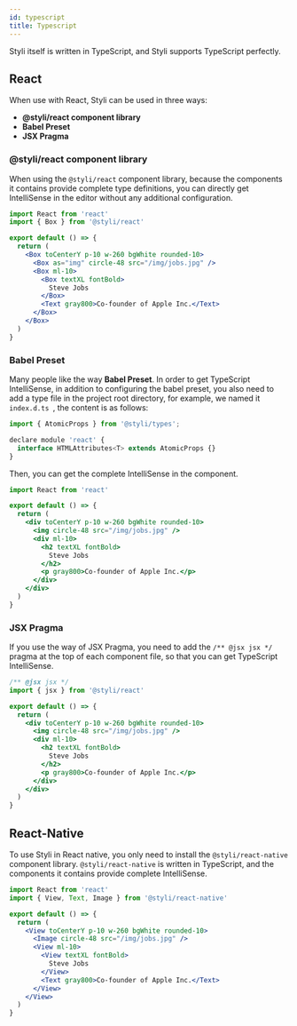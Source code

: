 ```yaml
---
id: typescript
title: Typescript
---
```



Styli itself is written in TypeScript, and Styli supports TypeScript perfectly.

## React

When use with React, Styli can be used in three ways:

- **@styli/react component library**
- **Babel Preset**
- **JSX Pragma**

### @styli/react component library

When using the `@styli/react` component library, because the components it contains provide complete type definitions, you can directly get IntelliSense in the editor without any additional configuration.

```jsx
import React from 'react'
import { Box } from '@styli/react'

export default () => {
  return (
    <Box toCenterY p-10 w-260 bgWhite rounded-10>
      <Box as="img" circle-48 src="/img/jobs.jpg" />
      <Box ml-10>
        <Box textXL fontBold>
          Steve Jobs
        </Box>
        <Text gray800>Co-founder of Apple Inc.</Text>
      </Box>
    </Box>
  )
}
```

### Babel Preset

Many people like the way **Babel Preset**. In order to get TypeScript IntelliSense, in addition to configuring the babel preset, you also need to add a type file in the project root directory, for example, we named it `index.d.ts `, the content is as follows:

```jsx title="index.d.ts"
import { AtomicProps } from '@styli/types';

declare module 'react' {
  interface HTMLAttributes<T> extends AtomicProps {}
}

```

Then, you can get the complete IntelliSense in the component.

```jsx title="/src/components/Profile.tsx"
import React from 'react'

export default () => {
  return (
    <div toCenterY p-10 w-260 bgWhite rounded-10>
      <img circle-48 src="/img/jobs.jpg" />
      <div ml-10>
        <h2 textXL fontBold>
          Steve Jobs
        </h2>
        <p gray800>Co-founder of Apple Inc.</p>
      </div>
    </div>
  )
}
```

### JSX Pragma

If you use the way of JSX Pragma, you need to add the `/** @jsx jsx */` pragma at the top of each component file, so that you can get TypeScript IntelliSense.

```jsx title="/src/components/Profile.tsx"
/** @jsx jsx */
import { jsx } from '@styli/react'

export default () => {
  return (
    <div toCenterY p-10 w-260 bgWhite rounded-10>
      <img circle-48 src="/img/jobs.jpg" />
      <div ml-10>
        <h2 textXL fontBold>
          Steve Jobs
        </h2>
        <p gray800>Co-founder of Apple Inc.</p>
      </div>
    </div>
  )
}
```

## React-Native

To use Styli in React native, you only need to install the `@styli/react-native` component library. `@styli/react-native` is written in TypeScript, and the components it contains provide complete IntelliSense.

```jsx title="/src/components/Profile.tsx"
import React from 'react'
import { View, Text, Image } from '@styli/react-native'

export default () => {
  return (
    <View toCenterY p-10 w-260 bgWhite rounded-10>
      <Image circle-48 src="/img/jobs.jpg" />
      <View ml-10>
        <View textXL fontBold>
          Steve Jobs
        </View>
        <Text gray800>Co-founder of Apple Inc.</Text>
      </View>
    </View>
  )
}
```
